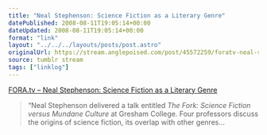 ```yaml
---
title: "Neal Stephenson: Science Fiction as a Literary Genre"
datePublished: 2008-08-11T19:05:14+00:00
dateUpdated: 2008-08-11T19:05:14+00:00
format: "link"
layout: "../../../layouts/posts/post.astro"
originalUrl: https://stream.anglepoised.com/post/45572259/foratv-neal-stephenson-science-fiction-as-a
source: tumblr stream
tags: ["linklog"]
---
```


[FORA.tv &#8211; Neal Stephenson: Science Fiction as a Literary Genre][1]

> &ldquo;Neal Stephenson delivered a talk entitled _The Fork: Science Fiction versus Mundane Culture_ at Gresham College. Four professors discuss the origins of science fiction, its overlap with other genres&hellip;

[1]: http://fora.tv/2008/05/08/Neal_Stephenson_Science_Fiction_as_a_Literary_Genre
